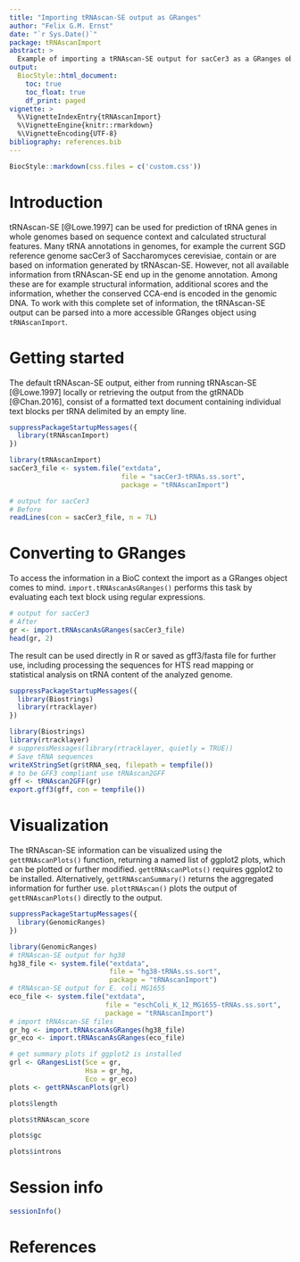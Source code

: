 ```yaml
---
title: "Importing tRNAscan-SE output as GRanges"
author: "Felix G.M. Ernst"
date: "`r Sys.Date()`"
package: tRNAscanImport
abstract: >
  Example of importing a tRNAscan-SE output for sacCer3 as a GRanges object
output: 
  BiocStyle::html_document:
    toc: true
    toc_float: true
    df_print: paged
vignette: >
  %\VignetteIndexEntry{tRNAscanImport}
  %\VignetteEngine{knitr::rmarkdown}
  %\VignetteEncoding{UTF-8}
bibliography: references.bib
---
```


```r
BiocStyle::markdown(css.files = c('custom.css'))
```

# Introduction

tRNAscan-SE [@Lowe.1997] can be used for prediction of tRNA genes in whole
genomes based on sequence context and calculated structural features. Many tRNA
annotations in genomes, for example the current SGD reference genome sacCer3 of
Saccharomyces cerevisiae, contain or are based on information generated by 
tRNAscan-SE. However, not all available information from tRNAscan-SE end up in 
the genome annotation. Among these are for example structural information, 
additional scores and the information, whether the conserved CCA-end is encoded
in the genomic DNA. To work with this complete set of information, the 
tRNAscan-SE output can be parsed into a more accessible GRanges object using 
`tRNAscanImport`.

# Getting started

The default tRNAscan-SE output, either from running tRNAscan-SE [@Lowe.1997]
locally or retrieving the output from the gtRNADb [@Chan.2016], consist of a 
formatted text document containing individual text blocks per tRNA delimited by 
an empty line.
```r
suppressPackageStartupMessages({
  library(tRNAscanImport)
})
```
```r
library(tRNAscanImport)
sacCer3_file <- system.file("extdata", 
                            file = "sacCer3-tRNAs.ss.sort", 
                            package = "tRNAscanImport")

# output for sacCer3
# Before
readLines(con = sacCer3_file, n = 7L)
```

# Converting to GRanges

To access the information in a BioC context the import as a GRanges object 
comes to mind. `import.tRNAscanAsGRanges()` performs this task by evaluating 
each text block using regular expressions. 

```r
# output for sacCer3
# After
gr <- import.tRNAscanAsGRanges(sacCer3_file)
head(gr, 2)
```

The result can be used directly in R or saved as gff3/fasta file for further
use, including processing the sequences for HTS read mapping or statistical
analysis on tRNA content of the analyzed genome.
```r
suppressPackageStartupMessages({
  library(Biostrings)
  library(rtracklayer)
})
```
```r
library(Biostrings)
library(rtracklayer)
# suppressMessages(library(rtracklayer, quietly = TRUE))
# Save tRNA sequences
writeXStringSet(gr$tRNA_seq, filepath = tempfile())
# to be GFF3 compliant use tRNAscan2GFF
gff <- tRNAscan2GFF(gr)
export.gff3(gff, con = tempfile())
```

# Visualization

The tRNAscan-SE information can be visualized using the `gettRNAscanPlots()`
function, returning a named list of ggplot2 plots, which can be plotted or
further modified. `gettRNAscanPlots()` requires ggplot2 to be installed.
Alternatively, `gettRNAscanSummary()` returns the aggregated information for
further use. `plottRNAscan()` plots the output of `gettRNAscanPlots()` 
directly to the output.
```r
suppressPackageStartupMessages({
  library(GenomicRanges)
})
```
```r
library(GenomicRanges)
# tRNAscan-SE output for hg38
hg38_file <- system.file("extdata", 
                         file = "hg38-tRNAs.ss.sort", 
                         package = "tRNAscanImport")
# tRNAscan-SE output for E. coli MG1655
eco_file <- system.file("extdata", 
                        file = "eschColi_K_12_MG1655-tRNAs.ss.sort", 
                        package = "tRNAscanImport")
# import tRNAscan-SE files
gr_hg <- import.tRNAscanAsGRanges(hg38_file)
gr_eco <- import.tRNAscanAsGRanges(eco_file)

# get summary plots if ggplot2 is installed
grl <- GRangesList(Sce = gr, 
                   Hsa = gr_hg, 
                   Eco = gr_eco)
plots <- gettRNAscanPlots(grl)
```
```r
plots$length
```
```r
plots$tRNAscan_score
```
```r
plots$gc
```
```r
plots$introns
```

# Session info

```r
sessionInfo()
```

# References
